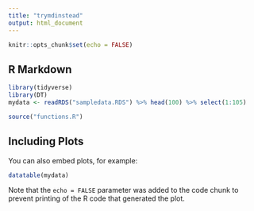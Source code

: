```yaml
---
title: "trymdinstead"
output: html_document
---
```


```r
knitr::opts_chunk$set(echo = FALSE)

```

## R Markdown


```r
library(tidyverse)
library(DT)
mydata <- readRDS("sampledata.RDS") %>% head(100) %>% select(1:105) 

source("functions.R")

```

## Including Plots

You can also embed plots, for example:

```r

datatable(mydata)
```

Note that the `echo = FALSE` parameter was added to the code chunk to prevent printing of the R code that generated the plot.
